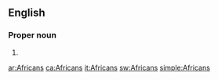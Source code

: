 ==English==
===Proper noun===
{{en-proper-noun}}

#{{plural of|[[African]]}}

[[ar:Africans]]
[[ca:Africans]]
[[it:Africans]]
[[sw:Africans]]
[[simple:Africans]]